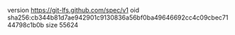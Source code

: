 version https://git-lfs.github.com/spec/v1
oid sha256:cb344b81d7ae942901c9130836a56bf0ba49646692cc4c09cbec7144798c1b0b
size 55624
